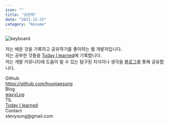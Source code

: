```yaml
---
icon: ""
title: "성현제"
date: "2021-12-25"
category: "Resume"
---
```


![keyboard](./images/key.png)

저는 배운 것을 기록하고 공유하기를 좋아하는 웹 개발자입니다.  
저는 공부한 것들을 <a href='https://nine-stilton-f82.notion.site/Stevy-s-Today-I-Learnt-51ef09d7e3fc4e2a839aa40348eddb2a'><storng>Today I learned</storng></a>에 기록합니다.  
저는 개발 커뮤니티에 도움이 될 수 있는 탐구된 지식이나 생각을 <a href='https://lucid-franklin-1b6fbe.netlify.app/'>블로그</a>를 통해 공유합니다.

<div className='info'>
  <div className='wrap'>
    <div className='title'>
      <span>Github</span>
    </div>
    <div className='adr'>
      <a href='https://github.com/hyunjaesung'>
        https://github.com/hyunjaesung
      </a>
    </div>
  </div>
  <div className='wrap'>
    <div className='title'>
      <span>Blog</span>
    </div>
    <div className='adr'>
      <a href='https://lucid-franklin-1b6fbe.netlify.app/'>wavyLog</a>
    </div>
  </div>
  <div className='wrap'>
    <div className='title'>
      <span>TIL</span>
    </div>
    <div className='adr'>
      <a href='https://nine-stilton-f82.notion.site/Stevy-s-Today-I-Learnt-51ef09d7e3fc4e2a839aa40348eddb2a'>
        Today I learned
      </a>
    </div>
  </div>
  <div className='wrap'>
    <div className='title'>
      <span>Contact</span>
    </div>
    <div className='adr'>
      <span>stevysung@gmail.com</span>
    </div>
  </div>
</div>
